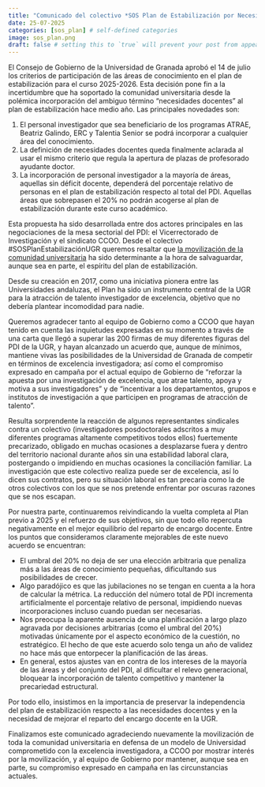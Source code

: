 ```yaml
---
title: "Comunicado del colectivo *SOS Plan de Estabilización por Necesidades de Investigación* de la UGR después del Consejo de Gobierno del 14 de Julio"
date: 25-07-2025
categories: [sos_plan] # self-defined categories
image: sos_plan.png
draft: false # setting this to `true` will prevent your post from appearing on your listing page until you're ready!
---
```


El Consejo de Gobierno de la Universidad de Granada aprobó el 14 de julio los criterios de participación de las áreas de conocimiento en el plan de estabilización para el curso 2025-2026. Esta decisión pone fin a la incertidumbre que ha soportado la comunidad universitaria desde la polémica incorporación del ambiguo término “necesidades docentes” al plan de estabilización hace medio año. Las principales novedades son: 

1. El personal investigador que sea beneficiario de los programas ATRAE, Beatriz Galindo, ERC y Talentia Senior se podrá incorporar a cualquier área del conocimiento.  
2. La definición de necesidades docentes queda finalmente aclarada al usar el mismo criterio que regula la apertura de plazas de profesorado ayudante doctor. 
3. La incorporación de personal investigador a la mayoría de áreas, aquellas sin déficit docente, dependerá del porcentaje relativo de personas en el plan de estabilización respecto al total del PDI. Aquellas áreas que sobrepasen el 20% no podrán acogerse al plan de estabilización durante este curso académico. 

Esta propuesta ha sido desarrollada entre dos actores principales en las negociaciones de la mesa sectorial del PDI: el Vicerrectorado de Investigación y el sindicato CCOO. Desde el colectivo #SOSPlanEstabilizaciónUGR queremos resaltar que [la movilización de la comunidad universitaria](https://sos-estabilizacion.github.io/SOS_estabilizacion/) ha sido determinante a la hora de salvaguardar, aunque sea en parte, el espíritu del plan de estabilización. 

Desde su creación en 2017, como una iniciativa pionera entre las Universidades andaluzas, el Plan ha sido un instrumento central de la UGR para la atracción de talento investigador de excelencia, objetivo que no debería plantear incomodidad para nadie.

Queremos agradecer tanto al equipo de Gobierno como a CCOO que hayan tenido en cuenta las inquietudes expresadas en su momento a través de una carta que llegó a superar las 200 firmas de muy diferentes figuras del PDI de la UGR, y hayan alcanzado un acuerdo que, aunque de mínimos, mantiene vivas las posibilidades de la Universidad de Granada de competir en términos de excelencia investigadora; así como el compromiso expresado en campaña por el actual equipo de Gobierno de “reforzar la apuesta por una investigación de excelencia, que atrae talento, apoya y motiva a sus investigadores” y de “incentivar a los departamentos, grupos e institutos de investigación a que participen en programas de atracción de talento”.

Resulta sorprendente la reacción de algunos representantes sindicales contra un colectivo (investigadores posdoctorales adscritos a muy diferentes programas altamente competitivos todos ellos) fuertemente precarizado, obligado en muchas ocasiones a desplazarse fuera y dentro del territorio nacional durante años sin una estabilidad laboral clara, postergando o impidiendo en muchas ocasiones la conciliación familiar. La investigación que este colectivo realiza puede ser de excelencia, así lo dicen sus contratos, pero su situación laboral es tan precaria como la de otros colectivos con los que se nos pretende enfrentar por oscuras razones que se nos escapan.

Por nuestra parte, continuaremos reivindicando la vuelta completa al Plan previo a 2025 y el refuerzo de sus objetivos, sin que todo ello repercuta negativamente en el mejor equilibrio del reparto de encargo docente. Entre los puntos que consideramos  claramente mejorables de este nuevo acuerdo se encuentran: 

- El umbral del 20% no deja de ser una elección arbitraria que penaliza más a las áreas de conocimiento pequeñas, dificultando sus posibilidades de crecer. 
- Algo paradójico es que las jubilaciones no se tengan en cuenta a la hora de calcular la métrica. La reducción del número total de PDI incrementa artificialmente el porcentaje relativo de personal, impidiendo nuevas incorporaciones incluso cuando puedan ser necesarias. 
- Nos preocupa la aparente ausencia de una planificación a largo plazo agravada por decisiones arbitrarias (como el umbral del 20%) motivadas únicamente por el aspecto económico de la cuestión, no estratégico. El hecho de que este acuerdo solo tenga un año de validez no hace más que entorpecer la planificación de las áreas.
- En general, estos ajustes van en contra de los intereses de la mayoría de las áreas y del conjunto del PDI, al dificultar el relevo generacional, bloquear la incorporación de talento competitivo y mantener la precariedad estructural.

Por todo ello, insistimos en la importancia de preservar la independencia del plan de estabilización respecto a las necesidades docentes y en la necesidad de mejorar el reparto del encargo docente en la UGR.  

Finalizamos este comunicado agradeciendo nuevamente la movilización de toda la comunidad universitaria en defensa de un modelo de Universidad comprometido con la excelencia investigadora, a CCOO por mostrar interés por la movilización, y al equipo de Gobierno por mantener, aunque sea en parte, su compromiso expresado en campaña en las circunstancias actuales.
